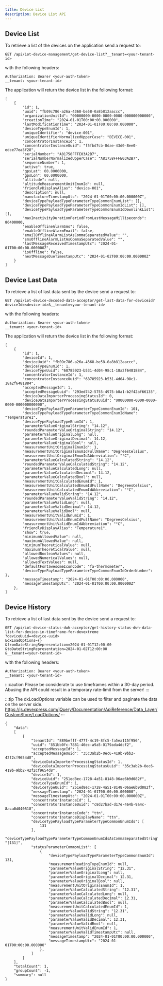 ```yaml
---
title: Device List
description: Device List API
---
```


## Device List

To retrieve a list of the devices on the application send a request to:
```
GET /api/iot-device-management/get-device-list?__tenant=<your-tenant-id>
```

with the following headers:
```
Authorization: Bearer <your-auth-token>
__tenant: <your-tenant-id>
```

The application will return the device list in the following format:
```
[
    {
        "id": 1,
        "uuid": "fb09c786-a26a-4368-be58-0a8b812aaccc",
        "organizationUnitId": "00000000-0000-0000-0000-000000000000",
        "creationTime": "2024-01-01T00:00:00.000000",
        "lastModificationTime": "2024-01-01T00:00:00.000000",
        "deviceTypeEnumId": 1,
        "uniqueIdentifier": "device-001",
        "uniqueIdentifierNormalizedUpperCase": "DEVICE-001",
        "concentratorInstanceId": 1,
        "concentratorInstanceUuid": "f5fbd7cb-8dae-43d0-8ee0-edce77ea3f28",
        "serialNumber": "A81758FFFE03A2B7",
        "serialNumberNormalizedUpperCase": "A81758FFFE03A2B7",
        "sequenceNumber": 1,
        "active": true,
        "gpsLat": 00.0000000,
        "gpsLon": 00.0000000,
        "altitude": null,
        "altitudeMeasurementUnitEnumId": null,
        "friendlyDisplayAlias": "device-001",
        "description": null,
        "manufactureTimestampUtc": "2024-01-01T00:00:00.000000Z",
        "deviceTypePayloadTypeParameterTypeCommonEnumList": [],
        "deviceTypePayloadTypeParameterTypeCommonEnumIdList": [],
        "deviceTypePayloadTypeParameterTypeCommonEnumIdDownlinkList": [],
        "maxInactivityDurationPeriodFromLastMessageMilliseconds": 86400000,
        "enableOfflineAlarmSms": false,
        "enableOfflineAlarmEmail": false,
        "emailOfflineAlarmListAsCommaSeparatedValue": "",
        "smsOfflineAlarmListAsCommaSeparatedValue": "",
        "lastMessageReceivedTimestampUtc": "2024-01-01T00:00:00.000000Z",
        "isOffline": false,
        "nextMessageDueTimestampUtc": "2024-01-02T00:00:00.000000Z"
    }
]
```

## Device Last Data

To retrieve a list of last data sent by the device send a request to:
```
GET /api/iot-device-decoded-data-acceptor/get-last-data-for-deviceid?deviceId=<device-id>&__tenant=<your-tenant-id>
```

with the following headers:
```
Authorization: Bearer <your-auth-token>
__tenant: <your-tenant-id>
```

The application will return the device list in the following format:
```
[
    {
        "id": 1,
        "deviceId": 1,
        "deviceUuid": "fb09c786-a26a-4368-be58-0a8b812aaccc",
        "deviceTypeEnumId": 1,
        "deviceTypeUuid": "68785923-b531-4d04-98c1-18a2f6481884",
        "concentratorInstanceId": 1,
        "concentratorInstanceUuid": "68785923-b531-4d04-98c1-18a2f6481884",
        "acceptedMessageId": 1,
        "acceptedMessageUuid": "293ed742-5755-4975-b0a1-b2f42af66135",
        "deviceDataImporterProcessingStatusId": 0,
        "deviceDataImporterProcessingStatusUuid": "00000000-0000-0000-0000-000000000000",
        "deviceTypePayloadTypeParameterTypeCommonEnumId": 101,
        "deviceTypePayloadTypeParameterTypeCommonEnumIdName": "Temperature1",
        "deviceTypePayloadTypeEnumId": 1,
        "parameterValueOriginalString": "14.12",
        "roundedParameterValueOriginalString": "14.12",
        "parameterValueOriginalLong": null,
        "parameterValueOriginalDecimal": 14.12,
        "parameterValueOriginalBool": null,
        "measurementUnitOriginalEnumId": 1,
        "measurementUnitOriginalEnumIdFullName": "DegreesCelsius",
        "measurementUnitOriginalEnumIdAbbreviation": "°C",
        "parameterValueCalculatedString": "14.12",
        "roundedParameterValueCalculatedString": "14.12",
        "parameterValueCalculatedLong": null,
        "parameterValueCalculatedDecimal": 14.12,
        "parameterValueCalculatedBool": null,
        "measurementUnitCalculatedEnumId": 1,
        "measurementUnitCalculatedEnumIdFullName": "DegreesCelsius",
        "measurementUnitCalculatedEnumIdAbbreviation": "°C",
        "parameterValueValidString": "14.12",
        "roundedParameterValueValidString": "14.12",
        "parameterValueValidLong": null,
        "parameterValueValidDecimal": 14.12,
        "parameterValueValidBool": null,
        "measurementUnitValidEnumId": 1,
        "measurementUnitValidEnumIdFullName": "DegreesCelsius",
        "measurementUnitValidEnumIdAbbreviation": "°C",
        "friendlyDisplayAlias": "Temperature1",
        "show": true,
        "minimumAllowedValue": null,
        "maximumAllowedValue": null,
        "minimumTheoreticalValue": null,
        "maximumTheoreticalValue": null,
        "allowedBooleanValues": null,
        "allowedNumericalValues": null,
        "allowedTextValues": null,
        "defaultFontawesomeIconCode": "fa-thermometer",
        "deviceTypePayloadTypeParameterTypeCommonEnumIdOrderNumber": 1,
        "messageTimestamp": "2024-01-01T00:00:00.000000",
        "messageTimestampUtc": "2024-01-01T00:00:00.000000Z"
    },
]
```

## Device History

To retrieve a list of last data sent by the device send a request to:
```
GET /api/iot-device-status-dwh-acceptor/get-history-status-dwh-data-list-for-device-in-timeframe-for-devextreme
?deviceUuid=<device-uuid>
&dxLoadOptions={}
&fromDateStringRepresentation=2024-01-01T12:00:00
&toDateStringRepresentation=2024-01-02T12:00:00
&__tenant=<your-tenant-id>
```
with the following headers:
```
Authorization: Bearer <your-auth-token>
__tenant: <your-tenant-id>
```

:::caution
Please be considerate to use timeframes within a 30-day period. Abusing the API could result in a temporary rate-limit from the server!
:::

:::tip
The dxLoadOptions variable can be used to filter and paginate the data on the server side.
https://js.devexpress.com/jQuery/Documentation/ApiReference/Data_Layer/CustomStore/LoadOptions/
:::

```
{
    "data": 
    [
        {
            "tenantId": "889befff-477f-4c19-8fc5-fa5ea115f956",
            "uuid": "851bb0fc-7881-46ec-a9a5-0179ada4dcf2",
            "acceptedMessageId": 1,
            "acceptedMessageUuid": "35c3ab2b-0ec6-419b-9bb2-42f2cf9654d8",
            "deviceDataImporterProcessingStatusId": 1,
            "deviceDataImporterProcessingStatusUuid": "35c3ab2b-0ec6-419b-9bb2-42f2cf9654d8",
            "deviceId": 1,
            "deviceUuid": "251ed8ec-1728-4a51-8148-06ae6b9d082f",
            "deviceTypeEnumId": 1,
            "deviceTypeUuid": "251ed8ec-1728-4a51-8148-06ae6b9d082f",
            "messageTimestamp": "2024-01-01T00:00:00.000000",
            "messageTimestampUtc": "2024-01-01T00:00:00.000000Z",
            "concentratorInstanceId": 1,
            "concentratorInstanceUuid": "c8d27bad-d17e-464b-9a4c-8aca0d040518",
            "concentratorInstanceCode": "ttn",
            "concentratorInstanceDisplayName": "ttn",
            "deviceTypePayloadTypeParameterTypeCommonEnumIds": [
                131
            ],
            "deviceTypePayloadTypeParameterTypeCommonEnumIdsAsCommaSeparatedString": "[131]",
            "statusParameterCommonList": [
                {
                    "deviceTypePayloadTypeParameterTypeCommonEnumId": 131,
                    "measurementReadingTypeEnumId": null,
                    "parameterValueOriginalString": "12.31",
                    "parameterValueOriginalLong": null,
                    "parameterValueOriginalDecimal": 12.31,
                    "parameterValueOriginalBool": null,
                    "measurementUnitOriginalEnumId": 1,
                    "parameterValueCalculatedString": "12.31",
                    "parameterValueCalculatedLong": null,
                    "parameterValueCalculatedDecimal": 12.31,
                    "parameterValueCalculatedBool": null,
                    "measurementUnitCalculatedEnumId": 1,
                    "parameterValueValidString": "12.31",
                    "parameterValueValidLong": null,
                    "parameterValueValidDecimal": 12.31,
                    "parameterValueValidBool": null,
                    "measurementUnitValidEnumId": 1,
                    "parameterValueValidTimestampUtc": null,
                    "messageTimestamp": "2024-01-01T00:00:00.000000",
                    "messageTimestampUtc": "2024-01-01T00:00:00.000000"
                },
            ]
        }
    ],
    "totalCount": 1,
    "groupCount": -1,
    "summary": null
}
```